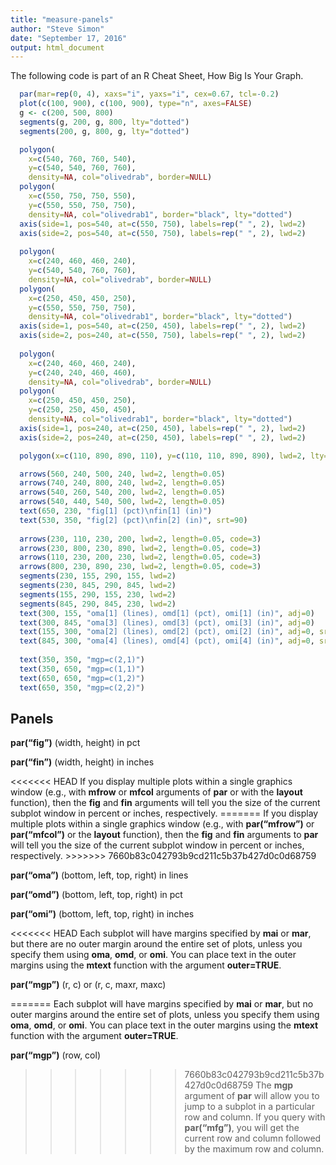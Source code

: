 ```yaml
---
title: "measure-panels"
author: "Steve Simon"
date: "September 17, 2016"
output: html_document
---
```


The following code is part of an R Cheat Sheet, How Big Is Your Graph.

```r

  par(mar=rep(0, 4), xaxs="i", yaxs="i", cex=0.67, tcl=-0.2)
  plot(c(100, 900), c(100, 900), type="n", axes=FALSE)
  g <- c(200, 500, 800)
  segments(g, 200, g, 800, lty="dotted")
  segments(200, g, 800, g, lty="dotted")

  polygon(
    x=c(540, 760, 760, 540),
    y=c(540, 540, 760, 760),
    density=NA, col="olivedrab", border=NULL)
  polygon(
    x=c(550, 750, 750, 550),
    y=c(550, 550, 750, 750),
    density=NA, col="olivedrab1", border="black", lty="dotted")
  axis(side=1, pos=540, at=c(550, 750), labels=rep(" ", 2), lwd=2)
  axis(side=2, pos=540, at=c(550, 750), labels=rep(" ", 2), lwd=2)
  
  polygon(
    x=c(240, 460, 460, 240),
    y=c(540, 540, 760, 760),
    density=NA, col="olivedrab", border=NULL)
  polygon(
    x=c(250, 450, 450, 250),
    y=c(550, 550, 750, 750),
    density=NA, col="olivedrab1", border="black", lty="dotted")
  axis(side=1, pos=540, at=c(250, 450), labels=rep(" ", 2), lwd=2)
  axis(side=2, pos=240, at=c(550, 750), labels=rep(" ", 2), lwd=2)
  
  polygon(
    x=c(240, 460, 460, 240),
    y=c(240, 240, 460, 460),
    density=NA, col="olivedrab", border=NULL)
  polygon(
    x=c(250, 450, 450, 250),
    y=c(250, 250, 450, 450),
    density=NA, col="olivedrab1", border="black", lty="dotted")
  axis(side=1, pos=240, at=c(250, 450), labels=rep(" ", 2), lwd=2)
  axis(side=2, pos=240, at=c(250, 450), labels=rep(" ", 2), lwd=2)

  polygon(x=c(110, 890, 890, 110), y=c(110, 110, 890, 890), lwd=2, lty="dashed")

  arrows(560, 240, 500, 240, lwd=2, length=0.05)
  arrows(740, 240, 800, 240, lwd=2, length=0.05)
  arrows(540, 260, 540, 200, lwd=2, length=0.05)
  arrows(540, 440, 540, 500, lwd=2, length=0.05)
  text(650, 230, "fig[1] (pct)\nfin[1] (in)")
  text(530, 350, "fig[2] (pct)\nfin[2] (in)", srt=90)
  
  arrows(230, 110, 230, 200, lwd=2, length=0.05, code=3)
  arrows(230, 800, 230, 890, lwd=2, length=0.05, code=3)
  arrows(110, 230, 200, 230, lwd=2, length=0.05, code=3)
  arrows(800, 230, 890, 230, lwd=2, length=0.05, code=3)
  segments(230, 155, 290, 155, lwd=2)
  segments(230, 845, 290, 845, lwd=2)
  segments(155, 290, 155, 230, lwd=2)
  segments(845, 290, 845, 230, lwd=2)
  text(300, 155, "oma[1] (lines), omd[1] (pct), omi[1] (in)", adj=0)
  text(300, 845, "oma[3] (lines), omd[3] (pct), omi[3] (in)", adj=0)
  text(155, 300, "oma[2] (lines), omd[2] (pct), omi[2] (in)", adj=0, srt=90)
  text(845, 300, "oma[4] (lines), omd[4] (pct), omi[4] (in)", adj=0, srt=90)
  
  text(350, 350, "mgp=c(2,1)")
  text(350, 650, "mgp=c(1,1)")
  text(650, 650, "mgp=c(1,2)")
  text(650, 350, "mgp=c(2,2)")
```

## Panels

**par("fig")** (width, height) in pct

**par("fin")** (width, height) in inches

<<<<<<< HEAD
If you display multiple plots within a single graphics window (e.g., with **mfrow** or **mfcol** arguments of **par** or with the **layout** function), then the **fig** and **fin** arguments  will tell you the size of the current subplot window in percent or inches, respectively.
=======
If you display multiple plots within a single graphics window (e.g., with **par("mfrow")** or **par("mfcol")** or the **layout** function), then the **fig** and **fin** arguments to **par** will tell you the size of the current subplot window in percent or inches, respectively.
>>>>>>> 7660b83c042793b9cd211c5b37b427d0c0d68759

**par("oma")** (bottom, left, top, right) in lines

**par("omd")** (bottom, left, top, right) in pct

**par("omi")** (bottom, left, top, right) in inches

<<<<<<< HEAD
Each subplot will have margins specified by **mai** or **mar**, but there are no outer margin around the entire set of plots, unless you specify them using **oma**, **omd**, or **omi**. You can place text in the outer margins using the **mtext** function with the argument **outer=TRUE**.

**par("mgp")** (r, c) or (r, c, maxr, maxc)

=======
Each subplot will have margins specified by **mai** or **mar**, but no outer margins around the entire set of plots, unless you specify them using **oma**, **omd**, or **omi**. You can place text in the outer margins using the **mtext** function with the argument **outer=TRUE**.

**par("mgp")** (row, col)

>>>>>>> 7660b83c042793b9cd211c5b37b427d0c0d68759
The **mgp** argument of **par** will allow you to jump to a subplot in a particular row and column. If you query with **par("mfg")**, you will get the current row and column followed by the maximum row and column.
